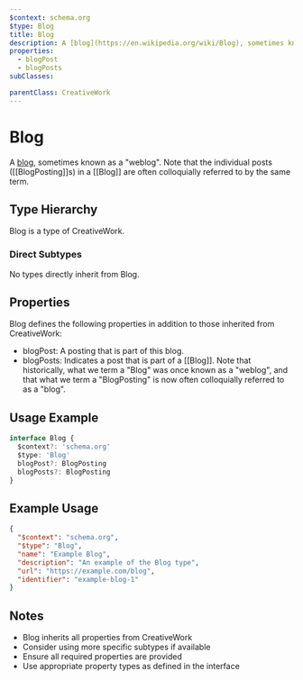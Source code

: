 ```yaml
---
$context: schema.org
$type: Blog
title: Blog
description: A [blog](https://en.wikipedia.org/wiki/Blog), sometimes known as a "weblog". Note that the individual posts ([[BlogPosting]]s) in a [[Blog]] are often colloquially referred to by the same term.
properties:
  - blogPost
  - blogPosts
subClasses:

parentClass: CreativeWork
---
```


# Blog

A [blog](https://en.wikipedia.org/wiki/Blog), sometimes known as a "weblog". Note that the individual posts ([[BlogPosting]]s) in a [[Blog]] are often colloquially referred to by the same term.

## Type Hierarchy

Blog is a type of CreativeWork.

### Direct Subtypes

No types directly inherit from Blog.

## Properties

Blog defines the following properties in addition to those inherited from CreativeWork:

- blogPost: A posting that is part of this blog.
- blogPosts: Indicates a post that is part of a [[Blog]]. Note that historically, what we term a "Blog" was once known as a "weblog", and that what we term a "BlogPosting" is now often colloquially referred to as a "blog".

## Usage Example

```typescript
interface Blog {
  $context?: 'schema.org'
  $type: 'Blog'
  blogPost?: BlogPosting
  blogPosts?: BlogPosting
}
```

## Example Usage

```json
{
  "$context": "schema.org",
  "$type": "Blog",
  "name": "Example Blog",
  "description": "An example of the Blog type",
  "url": "https://example.com/blog",
  "identifier": "example-blog-1"
}
```

## Notes

- Blog inherits all properties from CreativeWork
- Consider using more specific subtypes if available
- Ensure all required properties are provided
- Use appropriate property types as defined in the interface
